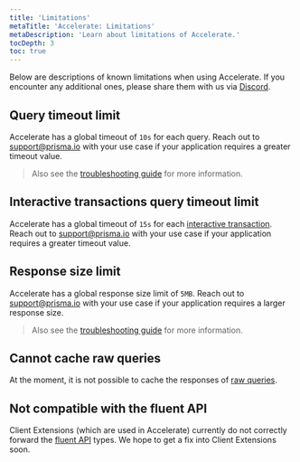 ```yaml
---
title: 'Limitations'
metaTitle: 'Accelerate: Limitations'
metaDescription: 'Learn about limitations of Accelerate.'
tocDepth: 3
toc: true
---
```


<TopBlock>

Below are descriptions of known limitations when using Accelerate. If you encounter any additional ones, please share them with us via [Discord](https://pris.ly/discord).

</TopBlock>

## Query timeout limit

Accelerate has a global timeout of `10s` for each query. Reach out to [support@prisma.io](mailto:support@prisma.io) with your use case if your application requires a greater timeout value.

> Also see the [troubleshooting guide](/accelerate/troubleshoot#p6004-querytimeout) for more information.

## Interactive transactions query timeout limit

Accelerate has a global timeout of `15s` for each [interactive transaction](/orm/prisma-client/queries/transactions#interactive-transactions). Reach out to [support@prisma.io](mailto:support@prisma.io) with your use case if your application requires a greater timeout value.

## Response size limit

Accelerate has a global response size limit of `5MB`. Reach out to [support@prisma.io](mailto:support@prisma.io) with your use case if your application requires a larger response size.

> Also see the [troubleshooting guide](/accelerate/troubleshoot#p6009-responsesizelimitexceeded) for more information.

## Cannot cache raw queries

At the moment, it is not possible to cache the responses of [raw queries](/orm/prisma-client/raw-database-access/raw-queries).

## Not compatible with the fluent API

Client Extensions (which are used in Accelerate) currently do not correctly forward the [fluent API](/orm/prisma-client/queries/relation-queries#fluent-api) types. We hope to get a fix into Client Extensions soon.
